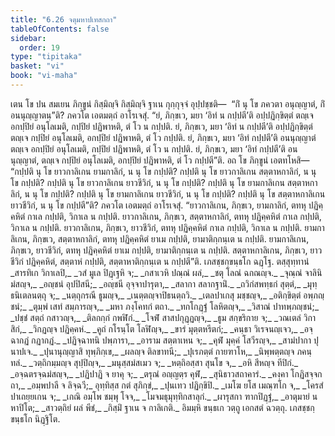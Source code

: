 ```yaml
---
title: "6.26 จตุมหาปเทสกถา"
tableOfContents: false
sidebar:
  order: 19
type: "tipitaka"
basket: "vi"
book: "vi-maha"
---
```



<DynamicBreadcrumb />

<Division number="305" book="vi-maha">

<Paragraph number="1367" book="vi-maha">
เตน โข ปน สมเยน ภิกฺขูนํ กิสฺมิญฺจิ กิสฺมิญฺจิ ฐาเน กุกฺกุจฺจํ อุปฺปชฺชติ—  “กิํ นุ โข ภควตา อนุญฺญาตํ, กิํ อนนุญฺญาตนฺ”ติ? ภควโต เอตมตฺถํ อาโรเจสุํ. “ยํ, ภิกฺขเว, มยา ‘อิทํ น กปฺปตี’ติ อปฺปฏิกฺขิตฺตํ ตญฺเจ อกปฺปิยํ อนุโลเมติ, กปฺปิยํ ปฏิพาหติ, ตํ โว น กปฺปติ. ยํ, ภิกฺขเว, มยา ‘อิทํ น กปฺปตี’ติ อปฺปฏิกฺขิตฺตํ ตญฺเจ กปฺปิยํ อนุโลเมติ, อกปฺปิยํ ปฏิพาหติ, ตํ โว กปฺปติ. ยํ, ภิกฺขเว, มยา ‘อิทํ กปฺปตี’ติ อนนุญฺญาตํ ตญฺเจ อกปฺปิยํ อนุโลเมติ, กปฺปิยํ ปฏิพาหติ, ตํ โว น กปฺปติ. ยํ, ภิกฺขเว, มยา ‘อิทํ กปฺปตี’ติ อนนุญฺญาตํ, ตญฺเจ กปฺปิยํ อนุโลเมติ, อกปฺปิยํ ปฏิพาหติ, ตํ โว กปฺปตี”ติ.
</Paragraph>

<Paragraph number="1368" book="vi-maha">
อถ โข ภิกฺขูนํ เอตทโหสิ—  “กปฺปติ นุ โข ยาวกาลิเกน ยามกาลิกํ, น นุ โข กปฺปติ? กปฺปติ นุ โข ยาวกาลิเกน สตฺตาหกาลิกํ, น นุ โข กปฺปติ? กปฺปติ นุ โข ยาวกาลิเกน ยาวชีวิกํ, น นุ โข กปฺปติ? กปฺปติ นุ โข ยามกาลิเกน สตฺตาหกาลิกํ, น นุ โข กปฺปติ? กปฺปติ นุ โข ยามกาลิเกน ยาวชีวิกํ, น นุ โข กปฺปติ? กปฺปติ นุ โข สตฺตาหกาลิเกน ยาวชีวิกํ, น นุ โข กปฺปตี”ติ? ภควโต เอตมตฺถํ อาโรเจสุํ.
</Paragraph>

<Paragraph number="1369" book="vi-maha">
“ยาวกาลิเกน, ภิกฺขเว, ยามกาลิกํ, ตทหุ ปฏิคฺคหิตํ กาเล กปฺปติ, วิกาเล น กปฺปติ. ยาวกาลิเกน, ภิกฺขเว, สตฺตาหกาลิกํ, ตทหุ ปฏิคฺคหิตํ กาเล กปฺปติ, วิกาเล น กปฺปติ. ยาวกาลิเกน, ภิกฺขเว, ยาวชีวิกํ, ตทหุ ปฏิคฺคหิตํ กาเล กปฺปติ, วิกาเล น กปฺปติ. ยามกาลิเกน, ภิกฺขเว, สตฺตาหกาลิกํ, ตทหุ ปฏิคฺคหิตํ ยาเม กปฺปติ, ยามาติกฺกนฺเต น กปฺปติ. ยามกาลิเกน, ภิกฺขเว, ยาวชีวิกํ, ตทหุ ปฏิคฺคหิตํ ยาเม กปฺปติ, ยามาติกฺกนฺเต น กปฺปติ. สตฺตาหกาลิเกน, ภิกฺขเว, ยาวชีวิกํ ปฏิคฺคหิตํ, สตฺตาหํ กปฺปติ, สตฺตาหาติกฺกนฺเต น กปฺปตี”ติ.

</Paragraph>
</Division>

<Paragraph number="1370" type="center" book="vi-maha">
เภสชฺชกฺขนฺธโก ฉฏฺโฐ.



</Paragraph>

<Paragraph number="1371" type="center" book="vi-maha">
ตสฺสุทฺทานํ


</Paragraph>

<Paragraph number="1372" type="verses" book="vi-maha">
_สารทิเก วิกาเลปิ,_  
_วสํ มูเล ปิฏฺเฐหิ จ;_  
_กสาเวหิ ปณฺณํ ผลํ,_  
_ชตุ โลณํ ฉกณญฺจ._  

</Paragraph>

<Paragraph number="1373" type="verses" book="vi-maha">
_จุณฺณํ จาลินิ มํสญฺจ,_  
_อญฺชนํ อุปปิสนี;_  
_อญฺชนี อุจฺจาปารุตา,_  
_สลากา สลากฐานิํ._  

</Paragraph>

<Paragraph number="1374" type="verses" book="vi-maha">
_ถวิกํสพทฺธกํ สุตฺตํ,_  
_มุทฺธนิเตลนตฺถุ จ;_  
_นตฺถุกรณี ธูมญฺจ,_  
_เนตฺตญฺจาปิธนตฺถวิ._  

</Paragraph>

<Paragraph number="1375" type="verses" book="vi-maha">
_เตลปาเกสุ มชฺชญฺจ,_  
_อติกฺขิตฺตํ อพฺภญฺชนํ;_  
_ตุมฺพํ เสทํ สมฺภารญฺจ,_  
_มหา ภงฺโคทกํ ตถา._  

</Paragraph>

<Paragraph number="1376" type="verses" book="vi-maha">
_ทกโกฏฺฐํ โลหิตญฺจ,_  
_วิสาณํ ปาทพฺภญฺชนํ;_  
_ปชฺชํ สตฺถํ กสาวญฺจ,_  
_ติลกกฺกํ กพฬิกํ._  

</Paragraph>

<Paragraph number="1377" type="verses" book="vi-maha">
_โจฬํ สาสปกุฏฺฏญฺจ,_  
_ธูม สกฺขริกาย จ;_  
_วณเตลํ วิกาสิกํ,_  
_วิกฏญฺจ ปฏิคฺคหํ._  

</Paragraph>

<Paragraph number="1378" type="verses" book="vi-maha">
_คูถํ กโรนฺโต โลฬิญฺจ,_  
_ขารํ มุตฺตหรีตกํ;_  
_คนฺธา วิเรจนญฺเจว,_  
_อจฺฉากฏํ กฏากฏํ._  

</Paragraph>

<Paragraph number="1379" type="verses" book="vi-maha">
_ปฏิจฺฉาทนิ ปพฺภารา,_  
_อาราม สตฺตาเหน จ;_  
_คุฬํ มุคฺคํ โสวีรญฺจ,_  
_สามํปากา ปุนาปเจ._  

</Paragraph>

<Paragraph number="1380" type="verses" book="vi-maha">
_ปุนานุญฺญาสิ ทุพฺภิกฺเข,_  
_ผลญฺจ ติลขาทนี;_  
_ปุเรภตฺตํ กายฑาโห,_  
_นิพฺพตฺตญฺจ ภคนฺทลํ._  

</Paragraph>

<Paragraph number="1381" type="verses" book="vi-maha">
_วตฺถิกมฺมญฺจ สุปฺปิญฺจ,_  
_มนุสฺสมํสเมว จ;_  
_หตฺถิอสฺสา สุนโข จ,_  
_อหิ สีหญฺจ ทีปิกํ._  

</Paragraph>

<Paragraph number="1382" type="verses" book="vi-maha">
_อจฺฉตรจฺฉมํสญฺจ,_  
_ปฏิปาฏิ จ ยาคุ จ;_  
_ตรุณํ อญฺญตฺร คุฬํ,_  
_สุนิธาวสถาคารํ._  

</Paragraph>

<Paragraph number="1383" type="verses" book="vi-maha">
_คงฺคา โกฏิสจฺจกถา,_  
_อมฺพปาลี จ ลิจฺฉวี;_  
อุทฺทิสฺส กตํ สุภิกฺขํ,_  
_ปุนเทว ปฏิกฺขิปิ._  

</Paragraph>

<Paragraph number="1384" type="verses" book="vi-maha">
_เมโฆ ยโส เมณฺฑโก จ,_  
_โครสํ ปาเถยฺยเกน จ;_  
_เกณิ อมฺโพ ชมฺพุ โจจ,_  
_โมจมธุมุทฺทิกสาลุกํ._  

</Paragraph>

<Paragraph number="1385" type="verses" book="vi-maha">
_ผารุสกา ฑากปิฏฺฐํ,_  
_อาตุมายํ นหาปิโต;_  
_สาวตฺถิยํ ผลํ พีชํ,_  
_กิสฺมิํ ฐาเน จ กาลิเกติ._  


</Paragraph>

<Paragraph number="1386" type="center" book="vi-maha">
อิมมฺหิ ขนฺธเก วตฺถู เอกสตํ ฉวตฺถุ.



</Paragraph>

<Paragraph number="1387" type="center" book="vi-maha">
เภสชฺชกฺขนฺธโก นิฏฺฐิโต.
</Paragraph>